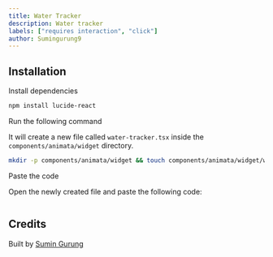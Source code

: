 ```yaml
---
title: Water Tracker
description: Water tracker
labels: ["requires interaction", "click"]
author: Sumingurung9
---
```


<ComponentPreview name="widget-water-tracker--docs" />

## Installation

<Steps>
<Step>Install dependencies</Step>

```bash
npm install lucide-react
```

<Step>Run the following command</Step>

It will create a new file called `water-tracker.tsx` inside the `components/animata/widget` directory.

```bash
mkdir -p components/animata/widget && touch components/animata/widget/water-tracker.tsx
```

<Step>Paste the code</Step>

Open the newly created file and paste the following code:

```jsx file=<rootDir>/animata/widget/water-tracker.tsx

```

</Steps>

## Credits

Built by [Sumin Gurung](https://github.com/GrgSumin)
